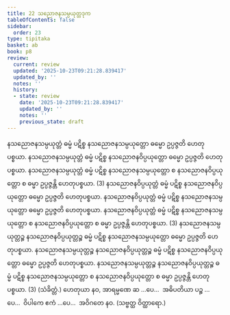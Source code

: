 ```yaml
---
title: 22 သညောဇနသမ္ပယုတ္တဒုက
tableOfContents: false
sidebar:
  order: 23
type: tipitaka
basket: ab
book: p8
review:
  current: review
  updated: '2025-10-23T09:21:28.839417'
  updated_by: ''
  notes: ''
  history:
  - state: review
    date: '2025-10-23T09:21:28.839417'
    updated_by: ''
    notes: ''
    previous_state: draft
---
```



<ReviewStatus review={frontmatter.review} showDetails={true} />

<HypothesisAnnotation frontmatter={frontmatter} />

<DynamicBreadcrumb />

<Division number="36" book="p8" e="ch" v="40" p="85">

<Paragraph number="108" book="p8">
နသညောဇနသမ္ပယုတ္တံ ဓမ္မံ ပဋိစ္စ နသညောဇနသမ္ပယုတ္တော ဓမ္မော ဥပ္ပဇ္ဇတိ ဟေတုပစ္စယာ. နသညောဇနသမ္ပယုတ္တံ ဓမ္မံ ပဋိစ္စ နသညောဇနဝိပ္ပယုတ္တော ဓမ္မော ဥပ္ပဇ္ဇတိ ဟေတုပစ္စယာ. နသညောဇနသမ္ပယုတ္တံ ဓမ္မံ ပဋိစ္စ နသညောဇနသမ္ပယုတ္တော စ နသညောဇနဝိပ္ပယုတ္တော စ ဓမ္မာ ဥပ္ပဇ္ဇန္တိ ဟေတုပစ္စယာ. (3)
</Paragraph>

<Paragraph number="109" book="p8">
နသညောဇနဝိပ္ပယုတ္တံ ဓမ္မံ ပဋိစ္စ နသညောဇနဝိပ္ပယုတ္တော ဓမ္မော ဥပ္ပဇ္ဇတိ ဟေတုပစ္စယာ. နသညောဇနဝိပ္ပယုတ္တံ ဓမ္မံ ပဋိစ္စ နသညောဇနသမ္ပယုတ္တော ဓမ္မော ဥပ္ပဇ္ဇတိ ဟေတုပစ္စယာ. နသညောဇနဝိပ္ပယုတ္တံ ဓမ္မံ ပဋိစ္စ နသညောဇနသမ္ပယုတ္တော စ နသညောဇနဝိပ္ပယုတ္တော စ ဓမ္မာ ဥပ္ပဇ္ဇန္တိ ဟေတုပစ္စယာ. (3)
</Paragraph>

<Paragraph number="110" book="p8">
နသညောဇနသမ္ပယုတ္တဉ္စ နသညောဇနဝိပ္ပယုတ္တဉ္စ ဓမ္မံ ပဋိစ္စ နသညောဇနသမ္ပယုတ္တော ဓမ္မော ဥပ္ပဇ္ဇတိ ဟေတုပစ္စယာ. နသညောဇနသမ္ပယုတ္တဉ္စ နသညောဇနဝိပ္ပယုတ္တဉ္စ ဓမ္မံ ပဋိစ္စ နသညောဇနဝိပ္ပယုတ္တော ဓမ္မော ဥပ္ပဇ္ဇတိ ဟေတုပစ္စယာ. နသညောဇနသမ္ပယုတ္တဉ္စ နသညောဇနဝိပ္ပယုတ္တဉ္စ ဓမ္မံ ပဋိစ္စ နသညောဇနသမ္ပယုတ္တော စ နသညောဇနဝိပ္ပယုတ္တော စ ဓမ္မာ ဥပ္ပဇ္ဇန္တိ ဟေတုပစ္စယာ. (3) (သံခိတ္တံ.)
</Paragraph>

<Paragraph number="111" book="p8">
ဟေတုယာ နဝ, အာရမ္မဏေ ဆ …ပေ…  အဓိပတိယာ ပဉ္စ …ပေ…  ဝိပါကေ ဧကံ …ပေ…  အဝိဂတေ နဝ. (သဗ္ဗတ္ထ ဝိတ္ထာရော.)
</Paragraph>
</Division>